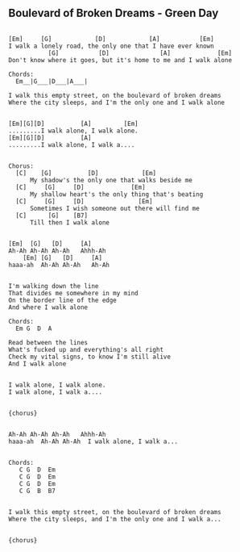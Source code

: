 ## Boulevard of Broken Dreams - Green Day



```

[Em]     [G]            [D]            [A]           [Em]
I walk a lonely road, the only one that I have ever known
           [G]           [D]              [A]             [Em]
Don't know where it goes, but it's home to me and I walk alone

Chords:
  Em__|G___|D___|A___| 

I walk this empty street, on the boulevard of broken dreams
Where the city sleeps, and I'm the only one and I walk alone


[Em][G][D]          [A]         [Em]
.........I walk alone, I walk alone.
[Em][G][D]          [A]
.........I walk alone, I walk a....


Chorus:
  [C]    [G]          [D]            [Em]
      My shadow's the only one that walks beside me
  [C]     [G]     [D]             [Em]
      My shallow heart's the only thing that's beating
  [C]     [G]     [D]               [Em]
      Sometimes I wish someone out there will find me
  [C]      [G]    [B7]
      Till then I walk alone


[Em]  [G]   [D]     [A]
Ah-Ah Ah-Ah Ah-Ah   Ahhh-Ah
    [Em] [G]   [D]     [A]
haaa-ah  Ah-Ah Ah-Ah   Ah-Ah


I'm walking down the line
That divides me somewhere in my mind
On the border line of the edge
And where I walk alone

Chords:
  Em G  D  A

Read between the lines
What's fucked up and everything's all right
Check my vital signs, to know I'm still alive
And I walk alone


I walk alone, I walk alone.
I walk alone, I walk a....


{chorus}


Ah-Ah Ah-Ah Ah-Ah   Ahhh-Ah
haaa-ah  Ah-Ah Ah-Ah  I walk alone, I walk a...


Chords:
   C G  D  Em 
   C G  D  Em 
   C G  D  Em 
   C G  B  B7 


I walk this empty street, on the boulevard of broken dreams
Where the city sleeps, and I'm the only one and I walk a...


{chorus}


```

